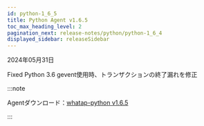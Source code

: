 ```yaml
---
id: python-1_6_5
title: Python Agent v1.6.5
toc_max_heading_level: 2
pagination_next: release-notes/python/python-1_6_4
displayed_sidebar: releaseSidebar
---
```


2024年05月31日

<Status>Fixed</Status> Python 3.6 gevent使用時、トランザクションの終了漏れを修正

:::note

Agentダウンロード：[whatap-python v1.6.5](https://pypi.org/project/whatap-python/1.6.5/)

:::
